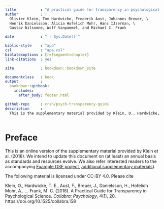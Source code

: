 ```yaml
--- 
title           : "A practical guide for transparency in psychological science"
author          : |
  Olivier Klein, Tom Hardwicke, Frederik Aust, Johannes Breuer, \
  Henrik Danielsson, Alicia Hofelich Mohr, Hans IJzerman, \
  Gustav Nilsonne, Wolf Vanpaemel, and Michael C. Frank

date            : "`r Sys.Date()`"

biblio-style    : "apa"
csl             : "apa.csl"
biblatexoptions : [refsegment=chapter]
link-citations  : yes

site            : bookdown::bookdown_site

documentclass   : book
output          :
  bookdown::gitbook:
    includes:
      after_body: footer.html

github-repo     : crsh/psych-transparency-guide
description     : |
  This is the supplementary material provided by Klein, O., Hardwicke, T. E., Aust, F., Breuer, J., Danielsson, H., Hofelich Mohr, A., … Frank, M. C. (2018). A Practical Guide for Transparency in Psychological Science. Collabra: Psychology, 4(1), 20. https://doi.org/10.1525/collabra.158
---
```


# Preface

This is an online version of the supplementary material provided by Klein et al. (2018).
We intend to update this document on (at least) an annual basis as standards and resources evolve.
We also refer interested readers to the accompanying [Example OSF project](https://osf.io/rpydu/), [additional supplementary materials](https://osf.io/h7g5t/)).

The following material is licensed under CC-BY 4.0. Please cite

Klein, O., Hardwicke, T. E., Aust, F., Breuer, J., Danielsson, H., Hofelich Mohr, A., … Frank, M. C. (2018). A Practical Guide for Transparency in Psychological Science. *Collabra: Psychology*, 4(1), 20. https://doi.org/10.1525/collabra.158
